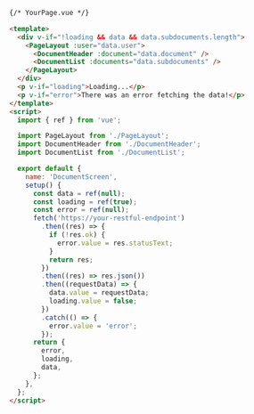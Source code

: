 ```html
{/* YourPage.vue */}

<template>
  <div v-if="!loading && data && data.subdocuments.length">
    <PageLayout :user="data.user">
      <DocumentHeader :document="data.document" />
      <DocumentList :documents="data.subdocuments" />
    </PageLayout>
  </div>
  <p v-if="loading">Loading...</p>
  <p v-if="error">There was an error fetching the data!</p>
</template>
<script>
  import { ref } from 'vue';

  import PageLayout from './PageLayout';
  import DocumentHeader from './DocumentHeader';
  import DocumentList from './DocumentList';

  export default {
    name: 'DocumentScreen',
    setup() {
      const data = ref(null);
      const loading = ref(true);
      const error = ref(null);
      fetch('https://your-restful-endpoint')
        .then((res) => {
          if (!res.ok) {
            error.value = res.statusText;
          }
          return res;
        })
        .then((res) => res.json())
        .then((requestData) => {
          data.value = requestData;
          loading.value = false;
        })
        .catch(() => {
          error.value = 'error';
        });
      return {
        error,
        loading,
        data,
      };
    },
  };
</script>
```
